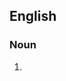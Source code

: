 {{also|ice cream headache}}
==English==

===Noun===
{{en-noun}}
# {{alternative spelling of|en|ice cream headache}}